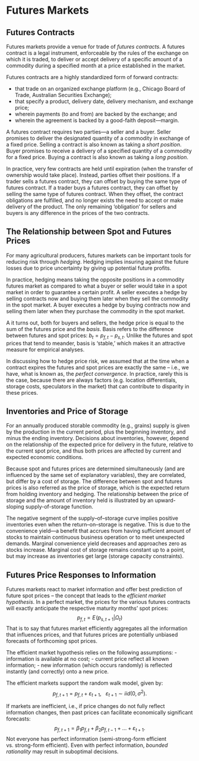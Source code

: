 # Futures Markets

## Futures Contracts
	
Futures markets provide a venue for trade of *futures contracts*. A futures contract is a legal instrument, enforceable by the rules of the exchange on which it is traded, to deliver or accept delivery of a specific amount of a commodity during a specified month at a price established in the market.

Futures contracts are a highly standardized form of forward contracts: 

- that trade on an organized exchange platform (e.g., Chicago Board of Trade, Australian Securities Exchange); 
- that specify a product, delivery date, delivery mechanism, and exchange price; 
- wherein payments (to and from) are backed by the exchange; and 
- wherein the agreement is backed by a good-faith deposit---margin.

A futures contract requires two parties---a seller and a buyer. Seller promises to deliver the designated quantity of a commodity in exchange of a fixed price. Selling a contract is also known as taking a *short position*. Buyer promises to receive a delivery of a specified quantity of a commodity for a fixed price. Buying a contract is also known as taking a *long position*.

In practice, very few contracts are held until expiration (when the transfer of ownership would take place). Instead, parties offset their positions. If a trader sells a futures contract, they can offset by buying the same type of futures contract. If a trader buys a futures contract, they can offset by selling the same type of futures contract. When they offset, the contract obligations are fulfilled, and no longer exists the need to accept or make delivery of the product. The only remaining 'obligation' for sellers and buyers is any difference in the prices of the two contracts.


## The Relationship between Spot and Futures Prices
	
For many agricultural producers, futures markets can be important tools for reducing risk through *hedging*. Hedging implies insuring against the future losses due to price uncertainty by giving up potential future profits. 

In practice, hedging means taking the opposite positions in a commodity futures market as compared to what a buyer or seller would take in a spot market in order to guarantee a certain profit. A seller executes a hedge by selling contracts now and buying them later when they sell the commodity in the spot market. A buyer executes a hedge by buying contracts now and selling them later when they purchase the commodity in the spot market. 

A it turns out, both for buyers and sellers, the hedge price is equal to the sum of the futures price and the *basis*. Basis refers to the difference between futures and spot prices: $b_{t} = p_{f,t}-p_{s,t}$. Unlike the futures and spot prices that tend to meander, basis is 'stable,' which makes it an attractive measure for empirical analyses.

In discussing how to hedge price risk, we assumed that at the time when a contract expires the futures and spot prices are exactly the same -- i.e., we have, what is known as, the *perfect convergence*. In practice, rarely this is the case, because there are always factors (e.g. location differentials, storage costs, speculators in the market) that can contribute to disparity in these prices.

## Inventories and Price of Storage

For an annually produced storable commodity (e.g., grains) supply is given by the production in the current period, plus the beginning inventory, and minus the ending inventory. Decisions about inventories, however, depend on the relationship of the expected price for delivery in the future, relative to the current spot price, and thus both prices are affected by current and expected economic conditions.

Because spot and futures prices are determined simultaneously (and are influenced by the same set of explanatory variables), they are correlated, but differ by a cost of storage. The difference between spot and futures prices is also referred as the price of storage, which is the expected return from holding inventory and hedging. The relationship between the price of storage and the amount of inventory held is illustrated by an upward-sloping supply-of-storage function.

The negative segment of the supply--of--storage curve implies positive inventories even when the return--on--storage is negative. This is due to the convenience yield---a benefit that accrues from having sufficient amount of stocks to maintain continuous business operation or to meet unexpected demands. Marginal convenience yield decreases and approaches zero as stocks increase. Marginal cost of storage remains constant up to a point, but may increase as inventories get large (storage capacity constraints).


## Futures Price Responses to Information

Futures markets react to market information and offer best prediction of future spot prices -- the concept that leads to the *efficient market hypothesis*. In a perfect market, the prices for the various futures contracts will exactly anticipate the respective maturity months' spot prices: $$p_{f,t} = E\!\left(p_{s,t+1}|\Omega_t\right)$$ That is to say that futures market efficiently aggregates all the information that influences prices, and that futures prices are potentially unbiased forecasts of forthcoming spot prices.

The efficient market hypothesis relies on the following assumptions: 
- information is available at no cost;
- current price reflect all known information; 
- new information (which occurs randomly) is reflected instantly (and correctly) onto a new price.

The efficient markets support the random walk model, given by: $$p_{f,t+1} = p_{f,t} + \varepsilon_{t+1},\;~~\varepsilon_{t+1}\sim iid\left(0,\sigma^2\right).$$ 

If markets are inefficient, i.e., if price changes do not fully reflect information changes, then past prices can facilitate economically significant forecasts: $$p_{f,t+1} = \beta_1 p_{f,t} + \beta_2 p_{f,t-1} + \ldots + \varepsilon_{t+1}.$$ Not everyone has perfect information (semi-strong-form efficient vs. strong-form efficient). Even with perfect information, *bounded rationality* may result in suboptimal decisions.
		